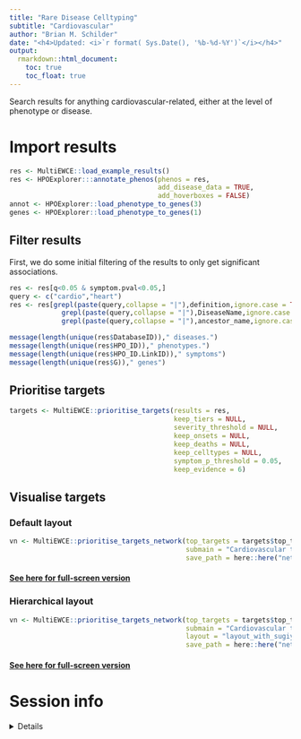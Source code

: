 ```yaml
---
title: "Rare Disease Celltyping"
subtitle: "Cardiovascular"
author: "Brian M. Schilder"
date: "<h4>Updated: <i>`r format( Sys.Date(), '%b-%d-%Y')`</i></h4>"
output: 
  rmarkdown::html_document:
    toc: true
    toc_float: true
---
```

 

Search results for anything cardiovascular-related, 
either at the level of phenotype or disease.

# Import results 

```r
res <- MultiEWCE::load_example_results()
res <- HPOExplorer:::annotate_phenos(phenos = res, 
                                     add_disease_data = TRUE, 
                                     add_hoverboxes = FALSE)
annot <- HPOExplorer::load_phenotype_to_genes(3)
genes <- HPOExplorer::load_phenotype_to_genes(1)
```

## Filter results

First, we do some initial filtering of the results to only get significant associations.

```r
res <- res[q<0.05 & symptom.pval<0.05,]
query <- c("cardio","heart")
res <- res[grepl(paste(query,collapse = "|"),definition,ignore.case = TRUE) |
             grepl(paste(query,collapse = "|"),DiseaseName,ignore.case = TRUE) |
             grepl(paste(query,collapse = "|"),ancestor_name,ignore.case = TRUE),]

message(length(unique(res$DatabaseID))," diseases.")
message(length(unique(res$HPO_ID))," phenotypes.")
message(length(unique(res$HPO_ID.LinkID))," symptoms")
message(length(unique(res$G))," genes")
```

## Prioritise targets 

```r
targets <- MultiEWCE::prioritise_targets(results = res, 
                                         keep_tiers = NULL,  
                                         severity_threshold = NULL,
                                         keep_onsets = NULL,
                                         keep_deaths = NULL,
                                         keep_celltypes = NULL, 
                                         symptom_p_threshold = 0.05,
                                         keep_evidence = 6)
```

## Visualise targets

### Default layout

```r
vn <- MultiEWCE::prioritise_targets_network(top_targets = targets$top_targets,
                                            submain = "Cardiovascular targets network", 
                                            save_path = here::here("networks/cardiovascular_network.html"))
```

#### [See here for full-screen version](https://neurogenomics.github.io/RareDiseasePrioritisation/networks/cardiovascular_network.html)

### Hierarchical layout

```r
vn <- MultiEWCE::prioritise_targets_network(top_targets = targets$top_targets,
                                            submain = "Cardiovascular targets network",
                                            layout = "layout_with_sugiyama",
                                            save_path = here::here("networks/cardiovascular_hierarchical_network.html"))
```

#### [See here for full-screen version](https://neurogenomics.github.io/RareDiseasePrioritisation/networks/cardiovascular_hierarchical_network.html)

# Session info 

<details>
```r
sessionInfo()
```
</details>
